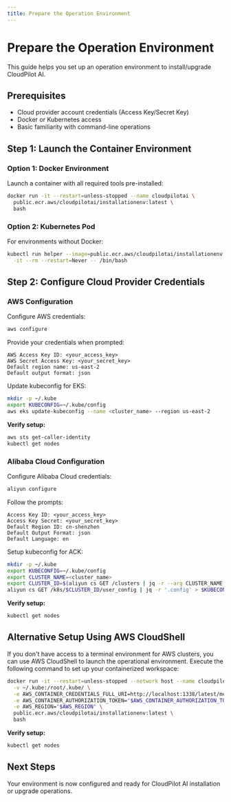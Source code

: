```yaml
---
title: Prepare the Operation Environment
---
```


# Prepare the Operation Environment

This guide helps you set up an operation environment to install/upgrade CloudPilot AI.

## Prerequisites

* Cloud provider account credentials (Access Key/Secret Key)
* Docker or Kubernetes access
* Basic familiarity with command-line operations

## Step 1: Launch the Container Environment

### Option 1: Docker Environment

Launch a container with all required tools pre-installed:

```bash
docker run -it --restart=unless-stopped --name cloudpilotai \
  public.ecr.aws/cloudpilotai/installationenv:latest \
  bash
```

### Option 2: Kubernetes Pod

For environments without Docker:

```bash
kubectl run helper --image=public.ecr.aws/cloudpilotai/installationenv:latest \
  -it --rm --restart=Never -- /bin/bash
```

## Step 2: Configure Cloud Provider Credentials

### AWS Configuration

Configure AWS credentials:

```bash
aws configure
```

Provide your credentials when prompted:
```
AWS Access Key ID: <your_access_key>
AWS Secret Access Key: <your_secret_key>
Default region name: us-east-2
Default output format: json
```

Update kubeconfig for EKS:

```bash
mkdir -p ~/.kube
export KUBECONFIG=~/.kube/config
aws eks update-kubeconfig --name <cluster_name> --region us-east-2
```

**Verify setup:**
```bash
aws sts get-caller-identity
kubectl get nodes
```

### Alibaba Cloud Configuration

Configure Alibaba Cloud credentials:

```bash
aliyun configure
```

Follow the prompts:
```
Access Key ID: <your_access_key>
Access Key Secret: <your_secret_key>
Default Region ID: cn-shenzhen
Default Output Format: json
Default Language: en
```

Setup kubeconfig for ACK:

```bash
mkdir -p ~/.kube
export KUBECONFIG=~/.kube/config
export CLUSTER_NAME=<cluster_name>
export CLUSTER_ID=$(aliyun cs GET /clusters | jq -r --arg CLUSTER_NAME "$CLUSTER_NAME" '.[] | select(.name == $CLUSTER_NAME) | .cluster_id')
aliyun cs GET /k8s/$CLUSTER_ID/user_config | jq -r '.config' > $KUBECONFIG
```

**Verify setup:**
```bash
kubectl get nodes
```

## Alternative Setup Using AWS CloudShell

If you don't have access to a terminal environment for AWS clusters, you can use AWS CloudShell to launch the operational environment. Execute the following command to set up your containerized workspace:
```sh
docker run -it --restart=unless-stopped --network host --name cloudpilotai \
  -v ~/.kube:/root/.kube/ \
  -e AWS_CONTAINER_CREDENTIALS_FULL_URI=http://localhost:1338/latest/meta-data/container/security-credentials \
  -e AWS_CONTAINER_AUTHORIZATION_TOKEN="$AWS_CONTAINER_AUTHORIZATION_TOKEN" \
  -e AWS_REGION="$AWS_REGION" \
  public.ecr.aws/cloudpilotai/installationenv:latest \
  bash
```

**Verify setup:**
```bash
kubectl get nodes
```

## Next Steps

Your environment is now configured and ready for CloudPilot AI installation or upgrade operations.
